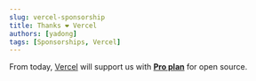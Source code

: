 ```yaml
---
slug: vercel-sponsorship
title: Thanks ❤️ Vercel
authors: [yadong]
tags: [Sponsorships, Vercel]
---
```


From today, <a target="_blank" rel="noopener noreferrer" href="https://vercel.com?utm_source=SoftMaple&utm_campaign=oss">Vercel</a> will support us with [**Pro plan**](https://vercel.com/pricing) for open source.
